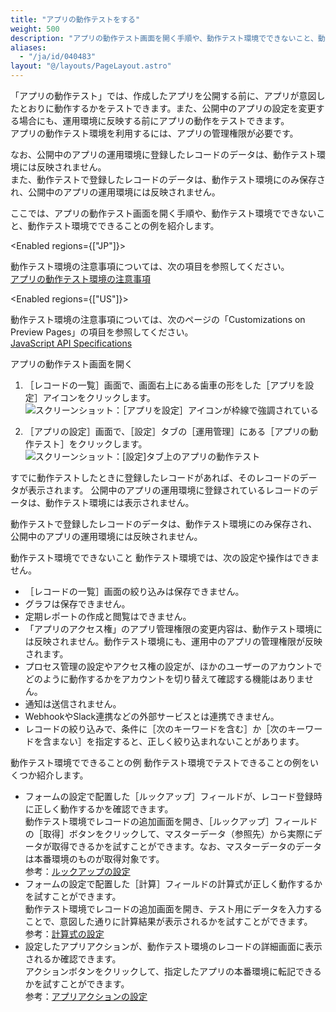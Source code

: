 ```yaml
---
title: "アプリの動作テストをする"
weight: 500
description: "アプリの動作テスト画面を開く手順や、動作テスト環境でできないこと、動作テスト環境でできることの例を紹介しています。"
aliases:
  - "/ja/id/040483"
layout: "@/layouts/PageLayout.astro"
---
```




「アプリの動作テスト」では、作成したアプリを公開する前に、アプリが意図したとおりに動作するかをテストできます。また、公開中のアプリの設定を変更する場合にも、運用環境に反映する前にアプリの動作をテストできます。  
アプリの動作テスト環境を利用するには、アプリの管理権限が必要です。

なお、公開中のアプリの運用環境に登録したレコードのデータは、動作テスト環境には反映されません。  
また、動作テストで登録したレコードのデータは、動作テスト環境にのみ保存され、公開中のアプリの運用環境には反映されません。

ここでは、アプリの動作テスト画面を開く手順や、動作テスト環境でできないこと、動作テスト環境でできることの例を紹介します。  

<Enabled regions={["JP"]}>
<Note>

動作テスト環境の注意事項については、次の項目を参照してください。  
[アプリの動作テスト環境の注意事項](https://cybozu.dev/ja/id/394dea74a167d5bca527ec3f/#preview)  

</Note>


</Enabled>

<Enabled regions={["US"]}>

<Note>

動作テスト環境の注意事項については、次のページの「Customizations on Preview Pages」の項目を参照してください。  
[<Kintone /> JavaScript API Specifications](https://kintone.dev/en/docs/kintone/js-api/overview/kintone-js-api-specifications/)  


</Note>


</Enabled>

<Heading id="app_settings_app_preview_10">アプリの動作テスト画面を開く</Heading>
1. <Wovn>［レコードの一覧］</Wovn>画面で、画面右上にある歯車の形をした<Wovn>［アプリを設定］</Wovn>アイコンをクリックします。  
   <Img src="/k/kintone/img-ja/app_preview_01.png" alt="スクリーンショット：［アプリを設定］アイコンが枠線で強調されている" />

1. <Wovn>［アプリの設定］</Wovn>画面で、<Wovn>［設定］</Wovn>タブの<Wovn>［運用管理］</Wovn>にある<Wovn>［アプリの動作テスト］</Wovn>をクリックします。  
   <Img src="/k/kintone/img-ja/app_preview_03.png" alt="スクリーンショット：[設定]タブ上のアプリの動作テスト" />

すでに動作テストしたときに登録したレコードがあれば、そのレコードのデータが表示されます。
公開中のアプリの運用環境に登録されているレコードのデータは、動作テスト環境には表示されません。

動作テストで登録したレコードのデータは、動作テスト環境にのみ保存され、公開中のアプリの運用環境には反映されません。

<Heading id="app_settings_app_preview_20">動作テスト環境でできないこと</Heading>
動作テスト環境では、次の設定や操作はできません。

* <Wovn>［レコードの一覧］</Wovn>画面の絞り込みは保存できません。
* グラフは保存できません。
* 定期レポートの作成と閲覧はできません。
* 「アプリのアクセス権」のアプリ管理権限の変更内容は、動作テスト環境には反映されません。<Wovn></Wovn>動作テスト環境にも、運用中のアプリの管理権限が反映されます。
* プロセス管理の設定やアクセス権の設定が、ほかのユーザーのアカウントでどのように動作するかをアカウントを切り替えて確認する機能はありません。
* 通知は送信されません。
* WebhookやSlack連携などの外部サービスとは連携できません。
* レコードの絞り込みで、条件に<Wovn>［次のキーワードを含む］</Wovn>か<Wovn>［次のキーワードを含まない］</Wovn>を指定すると、正しく絞り込まれないことがあります。

<Heading id="app_settings_app_preview_30">動作テスト環境でできることの例</Heading>
動作テスト環境でテストできることの例をいくつか紹介します。

* フォームの設定で配置した<Wovn>［ルックアップ］</Wovn>フィールドが、レコード登録時に正しく動作するかを確認できます。  
  動作テスト環境でレコードの追加画面を開き、<Wovn>［ルックアップ］</Wovn>フィールドの<Wovn>［取得］</Wovn>ボタンをクリックして、マスターデータ（参照先）から実際にデータが取得できるかを試すことができます。なお、マスターデータのデータは本番環境のものが取得対象です。  
  参考：[ルックアップの設定](/k/ja/id/040544.html)
* フォームの設定で配置した<Wovn>［計算］</Wovn>フィールドの計算式が正しく動作するかを試すことができます。  
  動作テスト環境でレコードの追加画面を開き、テスト用にデータを入力することで、意図した通りに計算結果が表示されるかを試すことができます。  
  参考：[計算式の設定](/k/ja/id/040495.html)
* 設定したアプリアクションが、動作テスト環境のレコードの詳細画面に表示されるか確認できます。  
  アクションボタンをクリックして、指定したアプリの本番環境に転記できるかを試すことができます。  
  参考：[アプリアクションの設定](/k/ja/id/040484.html)
